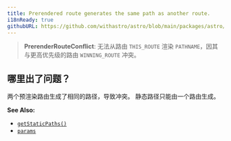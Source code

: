 ```yaml
---
title: Prerendered route generates the same path as another route.
i18nReady: true
githubURL: https://github.com/withastro/astro/blob/main/packages/astro/src/core/errors/errors-data.ts
---
```


> **PrerenderRouteConflict**: 无法从路由 `THIS_ROUTE` 渲染 `PATHNAME`，因其与更高优先级的路由 `WINNING_ROUTE` 冲突。

## 哪里出了问题？
两个预渲染路由生成了相同的路径，导致冲突。
静态路径只能由一个路由生成。

**See Also:**
-  [`getStaticPaths()`](/zh-cn/reference/routing-reference/#getstaticpaths)
-  [`params`](/zh-cn/reference/api-reference/#params)
